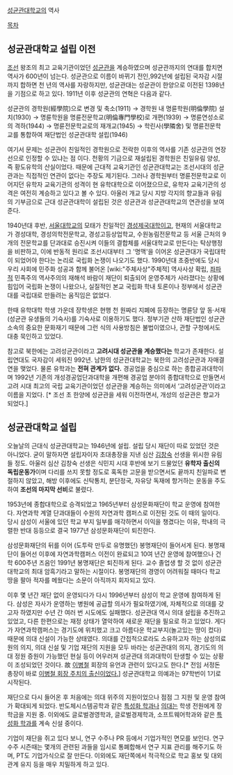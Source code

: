 [[성균관대학교]]의 역사

[[목차]]

== 성균관대학교 설립 이전 ==
[[조선]] 왕조의 최고 교육기관이었던 [[성균관]]을 계승하였으며 성균관까지의 연대를 합치면 역사가 600년이 넘는다. 성균관으로 이름이 바뀌기 전인,992년에 설립된 국자감 시절까지 합하면 천 년의 역사를 자랑하지만, 성균관대는 성균관이 한양으로 이전된 1398년을 기점으로 하고 있다. 1911년 이후 성균관의 연혁은 다음과 같다.

성균관의 경학원(經學院)으로 변경 및 축소(1911) → 경학원 내 명륜학원(明倫學院) 설치(1930) → 명륜학원을 명륜전문학교(明倫專門學校)로 개편(1939) → 명륜연성소로의 격하(1944) → 명륜전문학교로의 재개교(1945) → 학린사(學隣舍) 및 명륜전문학교를 통합하여 재단법인 성균관대학 설립(1946)

여기서 문제는 성균관이 친일적인 경학원으로 전락한 이후의 역사를 기존 성균관의 연장선으로 인정할 수 있냐는 점 이다. 천황의 기금으로 재설립된 경학원은 친일유림 양성, 즉 황도유학의 산실이었다. 때문에 근대적 교육기관인 성균관대학교는 조선시대의 성균관과는 직접적인 연관이 없다는 주장도 제기된다. 그러나 경학원부터 명륜전문학교로 이어지던 유학자 교육기관의 성격이 현 유학대학으로 이어졌으므로, 유학자 교육기관의 성격은 여전히 계승하고 있다고 볼 수 있다. 아울러 개교 당시 지방 각지의 향교들과 유림의 기부금으로 근대 성균관대학이 설립된 것은 성균관과 성균관대학교의 연관성을 보여준다. 

1940년대 후반, [[서울대학교]]의 모태가 친일적인 [[경성제국대학]]이고, 현재의 서울대학교가 경성대학, 경성의학전문학교, 경성고등상업학교, 수원농림전문학교 등 서울 근처의 9개의 전문학교를 단과대로 승진시켜 이들의 결합체를 서울대학교로 만든다는 탁상행정을 비판하고, 이에 반동적 원리로 조선시대부터 그 '명맥'을 이어온 성균관대가 국립대학이 되었어야 한다는 논리로 국립화 논쟁이 나오기도 했다. 1990년대 초중반에도 당시 우리 사회에 민주화 성공과 함께 불어온 [wiki:"주체사상"주체적] 역사사상 확립, [[좌파]]적 민족주의 역사주의의 재해석 바람이 재단이 퇴출되어 운영주체가 사라졌다는 상황에 힘입어 국립화 논쟁이 나왔으나, 실질적인 본교 국립화 학내 토론이나 정부에서 성균관대를 국립대로 만들려는 움직임은 없었다.

한때 유학대학 학생 가운데 장학생은 현행 천 원짜리 지폐에 등장하는 명륜당 앞 동·서재(성균관 유생들의 기숙사)를 기숙사로 이용하기도 했다. 정부기관 산하 재단법인 성균관 소속의 중요한 문화재기 때문에 그런 식의 사용방침은 불법이였으나, 관할 구청에서도 대충 묵인하고 있었다.

참고로 북한에는 고려성균관이라고 '''고려시대 성균관을 계승했다는''' 학교가 존재한다. 설립연대도 국자감이 세워진 992년. 남한의 성균관대학교는 북한의 고려성균관과 자매결연을 맺었다. 물론 유학과는 '''전혀 관계가 없다.''' 경공업을 중심으로 하는 종합공과대학이며 1992년 기존의 개성경공업단과대학을 개편해 경공업 분야의 종합대학으로 만들면서 고려 시대 최고의 국립 교육기관이었던 성균관을 계승하는 의미에서 ‘고려성균관’이라고 이름을 지었다. [* 조선 초 한양에 성균관을 세워 이전하면서, 개성의 성균관은 향교가 되었다.]

== 성균관대학교 설립 ==
오늘날의 근대식 성균관대학교는 1946년에 설립. 설립 당시 재단이 따로 있었던 것은 아니었다. 굳이 말하자면 설립자이자 초대총장을 지낸 심산 [[김창숙]] 선생을 위시한 유림들 정도. 아울러 심산 김창숙 선생은 식민지 시대 후반에 보기 드물었던 '''유학자 출신의 독립운동가'''이며 다리를 쓰지 못할 정도로 혹독한 고문을 받으면서도 끝까지 친일파로 변절하지 않았고, 해방 이후에도 신탁통치, 분단정국, 자유당 독재에 항거하는 운동을 주도하여 '''조선의 마지막 선비'''로 불렸다.

1953년에 종합대학으로 승격되었고 1965년부터 삼성문화재단이 학교 운영에 참여한다. 자연과학 계열 단과대들이 수원의 자연과학 캠퍼스로 이전된 것도 이 때의 일이다. 당시 삼성이 서울에 있던 학교 부지 일부를 매각하면서 이익을 챙겼다는 이유, 학내의 극렬한 반대 등등으로 결국 1977년 삼성문화재단이 퇴진한다.

삼성문화재단의 뒤를 이어 (도투락 만두로 유명했던) 봉명재단이 들어서게 된다. 봉명재단이 들어선 이후에 자연과학캠퍼스 이전이 완료되고 10여 년간 운영에 참여했으나 건학 600주년 즈음인 1991년 봉명재단은 퇴진하게 된다. 교수 졸업생 할 것 없이 성균관대학교의 최대 암흑기라고 말하는 시절이다. 봉명재단의 경영이 어려워질 때마다 학교 땅을 팔아 적자를 메웠다는 소문이 아직까지 회자되고 있다.

이후 몇 년간 재단 없이 운영되다가 다시 1996년부터 삼성이 학교 운영에 참여하게 된다. 삼성은 자사가 운영하는 병원에 공급할 의사가 필요하였기에, 자체적으로 의대를 갖고자 하였지만 수년 간 여러 번 시도에도 실패했다. 성균관대 역시 의대 설립을 추진하고 있었고, 다른 한편으로는 재정 상태가 열악하여 새로운 재단을 필요로 하고 있었다. 게다가 자연과학캠퍼스는 경기도에 위치했고 크고 아름다운 학교부지(놀고있는 땅이 컸다) 때문에 의대 신설이 가능한 상태였다. 의대를 간접적으로라도 소유하고자 하는 삼성의료원의 의지, 의대 신설 및 기업 재단의 지원을 모두 바라는 성균관대의 의지, 경기도의 의대 정원 증원이 가능했던 현실 등이 어우러져 성균관대 의과대학이 탄생할 수 있는 상황이 조성되었던 것이다. 故 [[이병철]] 회장의 유언과 관련이 있다고도 한다.[* 전임 서정돈 총장이 바로 [http://news.naver.com/main/read.nhn?mode=LSD&mid=sec&sid1=102&oid=277&aid=0001956523 이병철 회장 주치의 출신이었다.]] 성균관대학교 의예과는 97학번이 1기로 시작된다.

재단으로 다시 들어온 후 처음에는 의대 위주의 지원이었으나 점점 그 지원 및 운영 참여가 확대되게 되었다. 반도체시스템공학과 같은 [[특성화 학과]]나 [[의대]]는 학생 전원에게 장학금을 지원 중. 이외에도 글로벌경영학과, 글로벌경제학과, 소프트웨어학과와 같은 [[특성화 학과]]를 계속 신설 중이다. 

기업이 재단을 쥐고 있다 보니, 연구 수주나 PR 등에서 기업가적인 면모를 보인다. 연구 수주 시즌때는 몇개의 관련된 과들을 임시로 통폐합해서 연구 지표 관리를 해주기도 하며, PT도 기업가식으로 잘 만든다. 이외에도 재단쪽에서 적극적으로 학교 홍보 및 대외 관계 유지 등을 매우 치밀하게 하고 있다.
